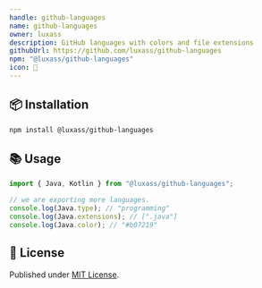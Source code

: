 ```yaml
---
handle: github-languages
name: github-languages
owner: luxass
description: GitHub languages with colors and file extensions
githubUrl: https://github.com/luxass/github-languages
npm: "@luxass/github-languages"
icon: 🎨
---
```


## 📦 Installation

```sh
npm install @luxass/github-languages
```

## 📚 Usage

```ts
import { Java, Kotlin } from "@luxass/github-languages";

// we are exporting more languages.
console.log(Java.type); // "programming"
console.log(Java.extensions); // [".java"]
console.log(Java.color); // "#b07219"
```

## 📄 License

Published under [MIT License](https://github.com/luxass/github-languages/blob/main/LICENSE).
